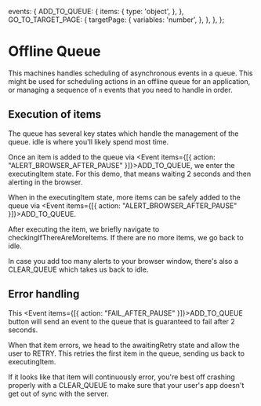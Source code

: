   events: {
    ADD_TO_QUEUE: {
      items: {
        type: 'object',
      },
    },
    GO_TO_TARGET_PAGE: {
      targetPage: {
        variables: 'number',
      },
    },
  },
};

# Offline Queue

This machines handles scheduling of asynchronous events in a queue. This might be used for scheduling actions in an offline queue for an application, or managing a sequence of `n` events that you need to handle in order.

## Execution of items

The queue has several key states which handle the management of the queue. <State>idle</State> is where you'll likely spend most time.

Once an item is added to the queue via <Event items={[{ action: "ALERT_BROWSER_AFTER_PAUSE" }]}>ADD_TO_QUEUE</Event>, we enter the <State>executingItem</State> state. For this demo, that means waiting 2 seconds and then alerting in the browser.

When in the <State>executingItem</State> state, more items can be safely added to the queue via <Event items={[{ action: "ALERT_BROWSER_AFTER_PAUSE" }]}>ADD_TO_QUEUE</Event>.

<WholeContext />

After executing the item, we briefly navigate to <State>checkingIfThereAreMoreItems</State>. If there are no more items, we go back to <State>idle</State>.

In case you add too many alerts to your browser window, there's also a <Event>CLEAR_QUEUE</Event> which takes us back to <State>idle</State>.

## Error handling

This <Event items={[{ action: "FAIL_AFTER_PAUSE" }]}>ADD_TO_QUEUE</Event> button will send an event to the queue that is guaranteed to fail after 2 seconds.

When that item errors, we head to the <State>awaitingRetry</State> state and allow the user to <Event>RETRY</Event>. This retries the first item in the queue, sending us back to <State>executingItem</State>.

If it looks like that item will continuously error, you're best off crashing properly with a <Event>CLEAR_QUEUE</Event> to make sure that your user's app doesn't get out of sync with the server.
